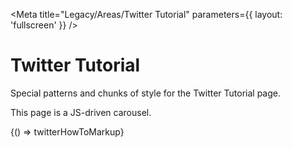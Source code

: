 
<Meta
  title="Legacy/Areas/Twitter Tutorial"
  parameters={{ layout: 'fullscreen' }}
/>

# Twitter Tutorial

Special patterns and chunks of style for the Twitter Tutorial page.

This page is a JS-driven carousel.

<Canvas>
  <Story name="Twitter Tutorial">{() => twitterHowToMarkup}</Story>
</Canvas>
